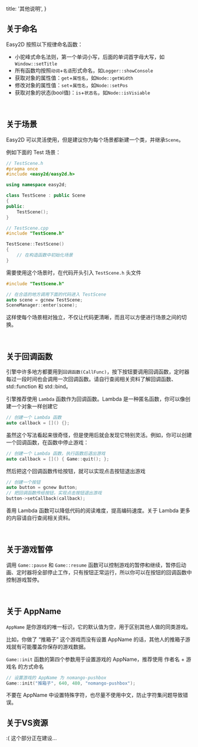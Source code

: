   title: '其他说明',
}

## 关于命名

Easy2D 按照以下规律命名函数：

- 小驼峰式命名法则，第一个单词小写，后面的单词首字母大写，如`Window::setTitle`
- 所有函数均按照`动词`+`名语`形式命名，如`Logger::showConsole`
- 获取对象的属性值：`get`+`属性名`，如`Node::getWidth`
- 修改对象的属性值：`set`+`属性名`，如`Node::setPos`
- 获取对象的状态(bool值)：`is`+`状态名`，如`Node::isVisiable`

<br />

## 关于场景

Easy2D 可以灵活使用，但是建议你为每个场景都新建一个类，并继承`Scene`。

例如下面的 Test 场景：

```cpp
// TestScene.h
#pragma once
#include <easy2d/easy2d.h>

using namespace easy2d;

class TestScene : public Scene
{
public:
	TestScene();
}
```

```cpp
// TestScene.cpp
#include "TestScene.h"

TestScene::TestScene()
{
	// 在构造函数中初始化场景
}
```

需要使用这个场景时，在代码开头引入 `TestScene.h` 头文件

```cpp
#include "TestScene.h"

// 在合适的地方调用下面的代码进入 TestScene
auto scene = gcnew TestScene;
SceneManager::enter(scene);
```

这样使每个场景相对独立，不仅让代码更清晰，而且可以方便进行场景之间的切换。

<br />

## 关于回调函数

引擎中许多地方都要用到`回调函数(CallFunc)`，按下按钮要调用回调函数，定时器每过一段时间也会调用一次回调函数。请自行查阅相关资料了解回调函数、std::function 和 std::bind。

引擎推荐使用 `Lambda` 函数作为回调函数。Lambda 是一种匿名函数，你可以像创建一个对象一样创建它

```cpp
// 创建一个 Lambda 函数
auto callback = []() {};
```

虽然这个写法看起来很奇怪，但是使用后就会发现它特别灵活。例如，你可以创建一个回调函数，在函数中停止游戏：

```cpp
// 创建一个 Lambda 函数，执行函数后退出游戏
auto callback = []() { Game::quit(); };
```

然后把这个回调函数传给按钮，就可以实现点击按钮退出游戏

```cpp
// 创建一个按钮
auto button = gcnew Button;
// 把回调函数传给按钮，实现点击按钮退出游戏
button->setCallback(callback);
```

善用 Lambda 函数可以降低代码的阅读难度，提高编码速度。关于 Lambda 更多的内容请自行查阅相关资料。

<br />

## 关于游戏暂停

调用 `Game::pause` 和 `Game::resume` 函数可以控制游戏的暂停和继续，暂停后动画、定时器将全部停止工作，只有按钮正常运行，所以你可以在按钮的回调函数中控制游戏暂停。

<br />

## 关于 AppName

`AppName` 是你游戏的唯一标识，它的默认值为空，用于区别其他人做的同类游戏。

比如，你做了 “推箱子” 这个游戏而没有设置 AppName 的话，其他人的推箱子游戏就有可能覆盖你保存的游戏数据。

`Game::init` 函数的第四个参数用于设置游戏的 AppName，推荐使用 作者名 + 游戏名 的方式命名

```cpp
// 设置游戏的 AppName 为 nomango-pushbox
Game::init("推箱子", 640, 480, "nomango-pushbox");
```

<Note>
  不要在 AppName 中设置特殊字符，也尽量不使用中文，防止字符集问题导致错误。
</Note>

<br />

## 关于VS资源

:( 这个部分正在建设...
